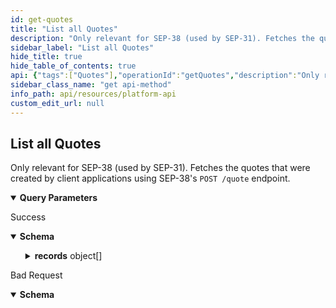 ```yaml
---
id: get-quotes
title: "List all Quotes"
description: "Only relevant for SEP-38 (used by SEP-31). Fetches the quotes that were created by client applications using SEP-38's `POST /quote` endpoint."
sidebar_label: "List all Quotes"
hide_title: true
hide_table_of_contents: true
api: {"tags":["Quotes"],"operationId":"getQuotes","description":"Only relevant for SEP-38 (used by SEP-31). Fetches the quotes that were created by client applications using SEP-38's `POST /quote` endpoint.","parameters":[{"in":"query","name":"order","description":"Either ascending or descending by `order_by` value.","required":false,"schema":{"type":"string","enum":["asc","desc"],"default":"desc"}},{"in":"query","name":"order_by","description":"The data to be used for ordering transactions.","required":false,"schema":{"type":"string","enum":["created_at","expires_at","used_at"],"default":"created_at"}},{"in":"query","name":"cursor","description":"Cursor used for pagination. Each response will include a `cursor` value that can be used to view the next page, assuming all other parameters kept the same.","required":false,"schema":{"type":"string"}},{"in":"query","name":"after","description":"Timestamp for which all `order_by` values will be after (exclusive), in UTC.","required":false,"schema":{"type":"string","format":"date-time"}},{"in":"query","name":"before","description":"Timestamp for which all `order_by` values will be before (exclusive), in UTC.","required":false,"schema":{"type":"string","format":"date-time"}}],"responses":{"200":{"description":"Success","content":{"application/json":{"schema":{"type":"object","properties":{"records":{"type":"array","items":{"type":"object","properties":{"id":{"type":"string"},"sell_amount":{"type":"string"},"sell_asset":{"type":"string"},"buy_amount":{"type":"string"},"buy_asset":{"type":"string"},"expires_at":{"type":"string","format":"date-time"},"price":{"type":"string"},"total_price":{"type":"string"},"creator":{"type":"object","description":"StellarId's are objects that identify end-users and SEP-31 Sending Anchors, but not SEP-31 Receiving Anchors.\n\nFor a SEP-12 customer, the `id` field should be sufficient to fully identify the customer in the business' Backend.\n\nFor a SEP-31 Sending Anchor, the `account` field should be used.\n","properties":{"id":{"type":"string","description":"The `id` of the customer registered through SEP-12."},"account":{"type":"string","description":"Either the Stellar account or Muxed account address of the on-chain entity."}},"title":"StellarId"},"transaction_id":{"type":"string"},"created_at":{"type":"string","format":"date-time"}},"title":"Quote"}},"cursor":{"type":"string"}}}}}},"400":{"description":"Bad Request","content":{"application/json":{"schema":{"type":"object","properties":{"error":{"type":"string"},"id":{"type":"string"}},"required":["error"],"title":"Error"}}}}},"method":"get","path":"/exchange/quotes","info":{"version":"2.0.0","title":"Platform API"},"postman":{"name":"List all Quotes","description":{"content":"Only relevant for SEP-38 (used by SEP-31). Fetches the quotes that were created by client applications using SEP-38's `POST /quote` endpoint.","type":"text/plain"},"url":{"path":["exchange","quotes"],"host":["{{baseUrl}}"],"query":[{"disabled":false,"description":{"content":"Either ascending or descending by `order_by` value.","type":"text/plain"},"key":"order","value":""},{"disabled":false,"description":{"content":"The data to be used for ordering transactions.","type":"text/plain"},"key":"order_by","value":""},{"disabled":false,"description":{"content":"Cursor used for pagination. Each response will include a `cursor` value that can be used to view the next page, assuming all other parameters kept the same.","type":"text/plain"},"key":"cursor","value":""},{"disabled":false,"description":{"content":"Timestamp for which all `order_by` values will be after (exclusive), in UTC.","type":"text/plain"},"key":"after","value":""},{"disabled":false,"description":{"content":"Timestamp for which all `order_by` values will be before (exclusive), in UTC.","type":"text/plain"},"key":"before","value":""}],"variable":[]},"header":[{"key":"Accept","value":"application/json"}],"method":"GET"}}
sidebar_class_name: "get api-method"
info_path: api/resources/platform-api
custom_edit_url: null
---
```



## List all Quotes



Only relevant for SEP-38 (used by SEP-31). Fetches the quotes that were created by client applications using SEP-38's `POST /quote` endpoint.

<details style={{"marginBottom":"1rem"}} data-collapsed={false} open={true}><summary style={{}}><strong>Query Parameters</strong></summary><div><ul><ParamsItem className={"paramsItem"} param={{"in":"query","name":"order","description":"Either ascending or descending by `order_by` value.","required":false,"schema":{"type":"string","enum":["asc","desc"],"default":"desc"}}}></ParamsItem><ParamsItem className={"paramsItem"} param={{"in":"query","name":"order_by","description":"The data to be used for ordering transactions.","required":false,"schema":{"type":"string","enum":["created_at","expires_at","used_at"],"default":"created_at"}}}></ParamsItem><ParamsItem className={"paramsItem"} param={{"in":"query","name":"cursor","description":"Cursor used for pagination. Each response will include a `cursor` value that can be used to view the next page, assuming all other parameters kept the same.","required":false,"schema":{"type":"string"}}}></ParamsItem><ParamsItem className={"paramsItem"} param={{"in":"query","name":"after","description":"Timestamp for which all `order_by` values will be after (exclusive), in UTC.","required":false,"schema":{"type":"string","format":"date-time"}}}></ParamsItem><ParamsItem className={"paramsItem"} param={{"in":"query","name":"before","description":"Timestamp for which all `order_by` values will be before (exclusive), in UTC.","required":false,"schema":{"type":"string","format":"date-time"}}}></ParamsItem></ul></div></details><div><ApiTabs><TabItem label={"200"} value={"200"}><div>

Success

</div><div><MimeTabs schemaType={"response"}><TabItem label={"application/json"} value={"application/json"}><SchemaTabs><TabItem label={"Schema"} value={"Schema"}><details style={{}} data-collapsed={false} open={true}><summary style={{"textAlign":"left"}}><strong>Schema</strong></summary><div style={{"textAlign":"left","marginLeft":"1rem"}}></div><ul style={{"marginLeft":"1rem"}}><SchemaItem collapsible={true} className={"schemaItem"}><details style={{}}><summary style={{}}><strong>records</strong><span style={{"opacity":"0.6"}}> object[]</span></summary><div style={{"marginLeft":"1rem"}}><li><div style={{"fontSize":"var(--ifm-code-font-size)","opacity":"0.6","marginLeft":"-.5rem","paddingBottom":".5rem"}}>Array [</div></li><SchemaItem collapsible={false} name={"id"} required={false} schemaName={"string"} qualifierMessage={undefined} schema={{"type":"string"}}></SchemaItem><SchemaItem collapsible={false} name={"sell_amount"} required={false} schemaName={"string"} qualifierMessage={undefined} schema={{"type":"string"}}></SchemaItem><SchemaItem collapsible={false} name={"sell_asset"} required={false} schemaName={"string"} qualifierMessage={undefined} schema={{"type":"string"}}></SchemaItem><SchemaItem collapsible={false} name={"buy_amount"} required={false} schemaName={"string"} qualifierMessage={undefined} schema={{"type":"string"}}></SchemaItem><SchemaItem collapsible={false} name={"buy_asset"} required={false} schemaName={"string"} qualifierMessage={undefined} schema={{"type":"string"}}></SchemaItem><SchemaItem collapsible={false} name={"expires_at"} required={false} schemaName={"date-time"} qualifierMessage={undefined} schema={{"type":"string","format":"date-time"}}></SchemaItem><SchemaItem collapsible={false} name={"price"} required={false} schemaName={"string"} qualifierMessage={undefined} schema={{"type":"string"}}></SchemaItem><SchemaItem collapsible={false} name={"total_price"} required={false} schemaName={"string"} qualifierMessage={undefined} schema={{"type":"string"}}></SchemaItem><SchemaItem collapsible={true} className={"schemaItem"}><details style={{}}><summary style={{}}><strong>creator</strong><span style={{"opacity":"0.6"}}> object</span></summary><div style={{"marginLeft":"1rem"}}><div style={{"marginTop":".5rem","marginBottom":".5rem"}}>

StellarId's are objects that identify end-users and SEP-31 Sending Anchors, but not SEP-31 Receiving Anchors.

For a SEP-12 customer, the `id` field should be sufficient to fully identify the customer in the business' Backend.

For a SEP-31 Sending Anchor, the `account` field should be used.


</div><SchemaItem collapsible={false} name={"id"} required={false} schemaName={"string"} qualifierMessage={undefined} schema={{"type":"string","description":"The `id` of the customer registered through SEP-12."}}></SchemaItem><SchemaItem collapsible={false} name={"account"} required={false} schemaName={"string"} qualifierMessage={undefined} schema={{"type":"string","description":"Either the Stellar account or Muxed account address of the on-chain entity."}}></SchemaItem></div></details></SchemaItem><SchemaItem collapsible={false} name={"transaction_id"} required={false} schemaName={"string"} qualifierMessage={undefined} schema={{"type":"string"}}></SchemaItem><SchemaItem collapsible={false} name={"created_at"} required={false} schemaName={"date-time"} qualifierMessage={undefined} schema={{"type":"string","format":"date-time"}}></SchemaItem><li><div style={{"fontSize":"var(--ifm-code-font-size)","opacity":"0.6","marginLeft":"-.5rem"}}>]</div></li></div></details></SchemaItem><SchemaItem collapsible={false} name={"cursor"} required={false} schemaName={"string"} qualifierMessage={undefined} schema={{"type":"string"}}></SchemaItem></ul></details></TabItem><TabItem label={"Example (from schema)"} value={"Example (from schema)"}><ResponseSamples responseExample={"{\n  \"records\": [\n    {\n      \"id\": \"string\",\n      \"sell_amount\": \"string\",\n      \"sell_asset\": \"string\",\n      \"buy_amount\": \"string\",\n      \"buy_asset\": \"string\",\n      \"expires_at\": \"2023-03-28T21:41:33.513Z\",\n      \"price\": \"string\",\n      \"total_price\": \"string\",\n      \"creator\": {\n        \"id\": \"string\",\n        \"account\": \"string\"\n      },\n      \"transaction_id\": \"string\",\n      \"created_at\": \"2023-03-28T21:41:33.513Z\"\n    }\n  ],\n  \"cursor\": \"string\"\n}"} language={"json"}></ResponseSamples></TabItem></SchemaTabs></TabItem></MimeTabs></div></TabItem><TabItem label={"400"} value={"400"}><div>

Bad Request

</div><div><MimeTabs schemaType={"response"}><TabItem label={"application/json"} value={"application/json"}><SchemaTabs><TabItem label={"Schema"} value={"Schema"}><details style={{}} data-collapsed={false} open={true}><summary style={{"textAlign":"left"}}><strong>Schema</strong></summary><div style={{"textAlign":"left","marginLeft":"1rem"}}></div><ul style={{"marginLeft":"1rem"}}><SchemaItem collapsible={false} name={"error"} required={true} schemaName={"string"} qualifierMessage={undefined} schema={{"type":"string"}}></SchemaItem><SchemaItem collapsible={false} name={"id"} required={false} schemaName={"string"} qualifierMessage={undefined} schema={{"type":"string"}}></SchemaItem></ul></details></TabItem><TabItem label={"Example (from schema)"} value={"Example (from schema)"}><ResponseSamples responseExample={"{\n  \"error\": \"string\",\n  \"id\": \"string\"\n}"} language={"json"}></ResponseSamples></TabItem></SchemaTabs></TabItem></MimeTabs></div></TabItem></ApiTabs></div>
      